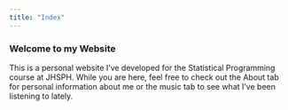 ```yaml
---
title: "Index"
---
```


### Welcome to my Website
This is a personal website I've developed for the Statistical Programming course at JHSPH. While you are here, feel free to check out the About tab for personal information about me or the music tab to see what I've been listening to lately.

